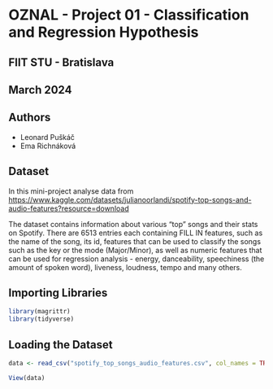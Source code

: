 # OZNAL - Project 01 - Classification and Regression Hypothesis

## FIIT STU - Bratislava

## March 2024

## Authors

-   Leonard Puškáč
-   Ema Richnáková

## Dataset

In this mini-project analyse data from <https://www.kaggle.com/datasets/julianoorlandi/spotify-top-songs-and-audio-features?resource=download>

The dataset contains information about various "top" songs and their stats on Spotify. There are 6513 entries each containing FILL IN features, such as the name of the song, its id, features that can be used to classify the songs such as the key or the mode (Major/Minor), as well as numeric features that can be used for regression analysis - energy, danceability, speechiness (the amount of spoken word), liveness, loudness, tempo and many others.

## Importing Libraries

```r
library(magrittr)
library(tidyverse)
```

## Loading the Dataset

```r
data <- read_csv("spotify_top_songs_audio_features.csv", col_names = TRUE, num_threads = 4)
```

```r
View(data)
```
